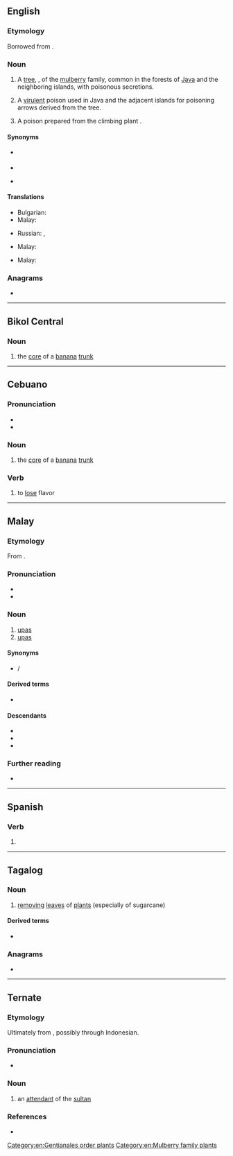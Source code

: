 ==English==
{{slim-wikipedia|lang=en}}

===Etymology===
Borrowed from {{bor|en|ms|upas}}.

===Noun===
{{en-noun|-|+}}

# {{lb|en|usually countable}} A [[tree]], {{taxlink|Antiaris toxicaria|species|noshow=1}}, of the [[mulberry]] family, common in the forests of [[Java]] and the neighboring islands, with poisonous secretions.
# {{lb|en|uncountable}} A [[virulent]] poison used in Java and the adjacent islands for poisoning arrows derived from the tree.
# {{lb|en|uncountable}} A poison prepared from the climbing plant {{taxlink|Strychnos tieute|species|noshow=1}}.

====Synonyms====
* {{sense|Antiaris toxicaria}} {{l|en|bohun upas}}
* {{sense|poison from ''Antiaris toxicaria''}}
* {{sense|poison from ''Strychnos tieute''}} {{l|en|upas tieute}}

====Translations====
{{trans-top|tree}}
* Bulgarian: {{t|bg| анча́р|m}}
* Malay: {{t|ms|pokok upas}}
{{trans-mid}}
* Russian: {{t+|ru|анча́р|m}}, {{t|ru|упа́с|m}}
{{trans-bottom}}

{{trans-top|poison from ''Antiaris toxicaria''}}
* Malay: {{t+|ms|upas}}
{{trans-mid}}
{{trans-bottom}}

{{trans-top|poison from ''Strychnos tieute''}}
* Malay: {{t+|ms|upas}}
{{trans-mid}}
{{trans-bottom}}

===Anagrams===
* {{anagrams|en|a=apsu|APUs|AUPs|Apsu|Apus|PUAs|SPUA|UAPs|paus|puas}}

[[Category:en:Gentianales order plants]]
[[Category:en:Mulberry family plants]]

----

==Bikol Central==

===Noun===
{{head|bcl|noun}}

# the [[core]] of a [[banana]] [[trunk]]

----

==Cebuano==

===Pronunciation===
* {{hyph|ceb|u|pas}}
* {{ceb-IPA}}

===Noun===
{{head|ceb|noun}}

# the [[core]] of a [[banana]] [[trunk]]

===Verb===
{{head|ceb|verb}}

# to [[lose]] flavor

----

==Malay==

===Etymology===
From {{inh|ms|poz-pro|*upas}}.

===Pronunciation===
* {{IPA|ms|/upas/}}
* {{rhymes|ms|upas|pas|as}}

===Noun===
{{ms-noun|j=اوڤس}}

# [[#English|upas]] {{gloss|poison from Antiaris toxicaria}}
# [[#English|upas]] {{gloss|poison from Strychnos tieute}}

====Synonyms====
* {{l|ms|ipuh}} / {{l|ms|ipoh}}

====Derived terms====
* {{l|ms|pokok upas}}

====Descendants====
* {{desc|id|upas}}
* {{desc|en|upas|bor=1}}
* {{desc|ru|упас|bor=1}}

===Further reading===
* {{R:PRPM}}

----

==Spanish==

===Verb===
{{head|es|verb form}}

# {{es-verb form of|upar}}

----

==Tagalog==

===Noun===
{{tl-noun}}

# [[removing]] [[leaf|leaves]] of [[plants]] (especially of sugarcane)

====Derived terms====
* {{l|tl|pag-upas}}

===Anagrams===
* {{anagrams|tl|usap}}

----

==Ternate==

===Etymology===
Ultimately from {{der|tft|nl|oppas}}, possibly through Indonesian.

===Pronunciation===
* {{IPA|tft|[ˈu.pas]}}

===Noun===
{{tft-noun}}

# an [[attendant]] of the [[sultan]]

===References===
* {{R:tft:Hayami-Allen:2001}}